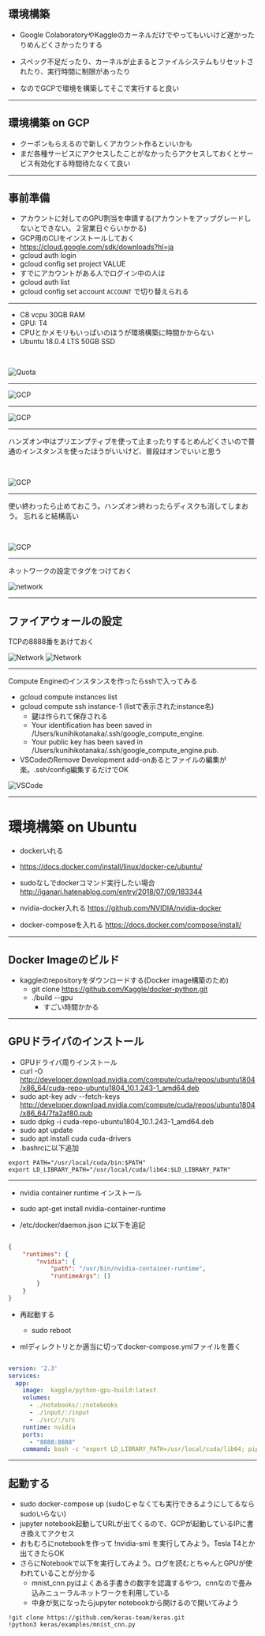 <!-- sectionTitle: 環境構築 -->

## 環境構築

- Google ColaboratoryやKaggleのカーネルだけでやってもいいけど遅かったりめんどくさかったりする
 - スペック不足だったり、カーネルが止まるとファイルシステムもリセットされたり、実行時間に制限があったり

- なのでGCPで環境を構築してそこで実行すると良い

---

## 環境構築 on GCP

- クーポンもらえるので新しくアカウント作るといいかも
- まだ各種サービスにアクセスしたことがなかったらアクセスしておくとサービス有効化する時間待たなくて良い

---

## 事前準備

- アカウントに対してのGPU割当を申請する(アカウントをアップグレードしないとできない。２営業日ぐらいかかる)
- GCP用のCLIをインストールしておく
 - https://cloud.google.com/sdk/downloads?hl=ja
 - gcloud auth login    
 - gcloud config set project VALUE
 - すでにアカウントがある人でログイン中の人は
  - gcloud auth list
  - gcloud config set account `ACCOUNT` で切り替えられる

---

- C8 vcpu 30GB RAM
- GPU: T4
- CPUとかメモリもいっぱいのほうが環境構築に時間かからない
- Ubuntu 18.0.4 LTS 50GB SSD

<br/>

![Quota](https://cl.ly/c9032086d6ec/%2525E3%252582%2525B9%2525E3%252582%2525AF%2525E3%252583%2525AA%2525E3%252583%2525BC%2525E3%252583%2525B3%2525E3%252582%2525B7%2525E3%252583%2525A7%2525E3%252583%252583%2525E3%252583%252588%2525202019-09-24%25252022.06.10.png)

---

![GCP](https://cl.ly/f60663a368c2/%2525E3%252582%2525B9%2525E3%252582%2525AF%2525E3%252583%2525AA%2525E3%252583%2525BC%2525E3%252583%2525B3%2525E3%252582%2525B7%2525E3%252583%2525A7%2525E3%252583%252583%2525E3%252583%252588%2525202019-09-24%25252021.55.34.png)

---


![GCP](https://cl.ly/1f4427306598/%2525E3%252582%2525B9%2525E3%252582%2525AF%2525E3%252583%2525AA%2525E3%252583%2525BC%2525E3%252583%2525B3%2525E3%252582%2525B7%2525E3%252583%2525A7%2525E3%252583%252583%2525E3%252583%252588%2525202019-09-24%25252021.55.55.png)

---

ハンズオン中はプリエンプティブを使って止まったりするとめんどくさいので普通のインスタンスを使ったほうがいいけど、普段はオンでいいと思う

<br/>

![GCP](https://cl.ly/b14726623827/%2525E3%252582%2525B9%2525E3%252582%2525AF%2525E3%252583%2525AA%2525E3%252583%2525BC%2525E3%252583%2525B3%2525E3%252582%2525B7%2525E3%252583%2525A7%2525E3%252583%252583%2525E3%252583%252588%2525202019-09-24%25252021.56.01.png)


---

使い終わったら止めておこう。ハンズオン終わったらディスクも消してしまおう。
忘れると結構高い

<br/>

![GCP](https://cl.ly/08a2fa69146d/%2525E3%252582%2525B9%2525E3%252582%2525AF%2525E3%252583%2525AA%2525E3%252583%2525BC%2525E3%252583%2525B3%2525E3%252582%2525B7%2525E3%252583%2525A7%2525E3%252583%252583%2525E3%252583%252588%2525202019-09-24%25252021.56.40.png)

---

ネットワークの設定でタグをつけておく

![network](https://cl.ly/e57ae3f8873b/%2525E3%252582%2525B9%2525E3%252582%2525AF%2525E3%252583%2525AA%2525E3%252583%2525BC%2525E3%252583%2525B3%2525E3%252582%2525B7%2525E3%252583%2525A7%2525E3%252583%252583%2525E3%252583%252588%2525202019-09-26%25252020.22.21.png)

---

## ファイアウォールの設定

TCPの8888番をあけておく

![Network](https://cl.ly/99d9d87f0e88/%2525E3%252582%2525B9%2525E3%252582%2525AF%2525E3%252583%2525AA%2525E3%252583%2525BC%2525E3%252583%2525B3%2525E3%252582%2525B7%2525E3%252583%2525A7%2525E3%252583%252583%2525E3%252583%252588%2525202019-09-26%25252020.20.04.png)
![Network](https://cl.ly/5ff57e714d5e/%2525E3%252582%2525B9%2525E3%252582%2525AF%2525E3%252583%2525AA%2525E3%252583%2525BC%2525E3%252583%2525B3%2525E3%252582%2525B7%2525E3%252583%2525A7%2525E3%252583%252583%2525E3%252583%252588%2525202019-09-26%25252020.20.11.png)

---

Compute Engineのインスタンスを作ったらsshで入ってみる
- gcloud compute instances list
- gcloud compute ssh instance-1 (listで表示されたinstance名)
  - 鍵は作られて保存される
   - Your identification has been saved in /Users/kunihikotanaka/.ssh/google_compute_engine.
   - Your public key has been saved in /Users/kunihikotanaka/.ssh/google_compute_engine.pub.
- VSCodeのRemove Development add-onあるとファイルの編集が楽。.ssh/config編集するだけでOK

![VSCode](https://cl.ly/0c70ec4b47b6/%2525E3%252582%2525B9%2525E3%252582%2525AF%2525E3%252583%2525AA%2525E3%252583%2525BC%2525E3%252583%2525B3%2525E3%252582%2525B7%2525E3%252583%2525A7%2525E3%252583%252583%2525E3%252583%252588%2525202019-09-26%25252018.41.38.png)

---

# 環境構築 on Ubuntu

- dockerいれる
 - https://docs.docker.com/install/linux/docker-ce/ubuntu/

- sudoなしでdockerコマンド実行したい場合　http://iganari.hatenablog.com/entry/2018/07/09/183344
 
- nvidia-docker入れる https://github.com/NVIDIA/nvidia-docker

- docker-composeを入れる https://docs.docker.com/compose/install/

---

## Docker Imageのビルド

- kaggleのrepositoryをダウンロードする(Docker image構築のため)
  - git clone https://github.com/Kaggle/docker-python.git
  - ./build --gpu
    - すごい時間かかる

---

## GPUドライバのインストール

- GPUドライバ周りインストール
 - curl -O http://developer.download.nvidia.com/compute/cuda/repos/ubuntu1804/x86_64/cuda-repo-ubuntu1804_10.1.243-1_amd64.deb
 - sudo apt-key adv --fetch-keys http://developer.download.nvidia.com/compute/cuda/repos/ubuntu1804/x86_64/7fa2af80.pub
 - sudo dpkg -i cuda-repo-ubuntu1804_10.1.243-1_amd64.deb
 - sudo apt update
 - sudo apt install cuda cuda-drivers
 - .bashrcに以下追加

```   
export PATH="/usr/local/cuda/bin:$PATH"
export LD_LIBRARY_PATH="/usr/local/cuda/lib64:$LD_LIBRARY_PATH"
```

---

- nvidia container runtime インストール
 - sudo apt-get install nvidia-container-runtime

- /etc/docker/daemon.json に以下を追記

```json

{
    "runtimes": {
        "nvidia": {
            "path": "/usr/bin/nvidia-container-runtime",
            "runtimeArgs": []
        }
    }
}

```

- 再起動する
  - sudo reboot

- mlディレクトリとか適当に切ってdocker-compose.ymlファイルを置く

```yaml

version: '2.3'
services:
  app:
    image:  kaggle/python-gpu-build:latest
    volumes:
      - ./notebooks/:/notebooks
      - ./input/:/input
      - ./src/:/src
    runtime: nvidia
    ports:
      - "8888:8888"
    command: bash -c "export LD_LIBRARY_PATH=/usr/local/cuda/lib64; pip install jupyter_contrib_nbextensions; pip install jupyter_nbextensions_configurator; jupyter contrib nbextension install --user; jupyter notebook --notebook-dir=/notebooks --ip='*' --port=8888 --no-browser --allow-root"


```

---

## 起動する

- sudo docker-compose up (sudoじゃなくても実行できるようにしてるならsudoいらない)
 - jupyter notebook起動してURLが出てくるので、GCPが起動しているIPに書き換えてアクセス
  - おもむろにnotebookを作って !nvidia-smi を実行してみよう。Tesla T4とか出てきたらOK
  - さらにNotebookで以下を実行してみよう。ログを読むとちゃんとGPUが使われていることが分かる
    - mnist_cnn.pyはよくある手書きの数字を認識するやつ。cnnなので畳み込みニューラルネットワークを利用している
    - 中身が気になったらjupyter notebookから開けるので開いてみよう
  
```shell
!git clone https://github.com/keras-team/keras.git
!python3 keras/examples/mnist_cnn.py
```
